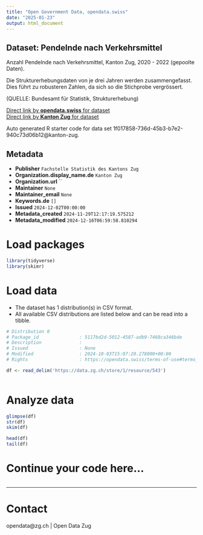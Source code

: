 ```yaml
---
title: "Open Government Data, opendata.swiss"
date: "2025-01-23"
output: html_document
---
```


## Dataset: Pendelnde nach Verkehrsmittel

Anzahl Pendelnde nach Verkehrsmittel, Kanton Zug, 2020 - 2022 (gepoolte Daten).

Die Strukturerhebungsdaten von je drei Jahren werden zusammengefasst. Dies führt zu robusteren Zahlen, da sich so die Stichprobe vergrössert.

(QUELLE: Bundesamt für Statistik, Strukturerhebung)

[Direct link by **opendata.swiss** for dataset](https://opendata.swiss/de/dataset/pendelnde-nach-verkehrsmittel)<br>
[Direct link by **Kanton Zug** for dataset](https://www.zg.ch/behoerden/gesundheitsdirektion/statistikfachstelle/themen/11-mobilitaet-und-verkehr/pendlerstatistik)

Auto generated R starter code for data set 1f017858-736d-45b3-b7e2-940c73d06b12@kanton-zug.

## Metadata

- **Publisher** `Fachstelle Statistik des Kantons Zug`
- **Organization.display_name.de** `Kanton Zug`
- **Organization.url** ``
- **Maintainer** `None`
- **Maintainer_email** `None`
- **Keywords.de** `[]`
- **Issued** `2024-12-02T00:00:00`
- **Metadata_created** `2024-11-29T12:17:19.575212`
- **Metadata_modified** `2024-12-16T06:59:58.810294`


# Load packages

```r

library(tidyverse)
library(skimr)

```

# Load data

-   The dataset has 1 distribution(s) in CSV format.
-   All available CSV distributions are listed below and can be read into a tibble.

```r

# Distribution 0
# Package_id               : 5117bd2d-5012-4587-adb9-7468ca346bde
# Description              : 
# Issued                   : None
# Modified                 : 2024-10-03T15:07:20.278000+00:00
# Rights                   : https://opendata.swiss/terms-of-use#terms_by

df <- read_delim('https://data.zg.ch/store/1/resource/543')



```

# Analyze data

```r

glimpse(df)
str(df)
skim(df)

head(df)
tail(df)

```

# Continue your code here...

```r

```

------------------------------------------------------------------------

# Contact

opendata@zg.ch | Open Data Zug
